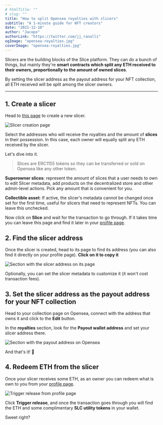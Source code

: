 ```yaml
---
# htmlTitle: ""
# slug: ""
title: "How to split Opensea royalties with slicers"
subtitle: "A 1-minute guide for NFT creators"
date: "2021-12-10"
author: "Jacopo"
authorLink: "https://twitter.com/jj_ranalli"
ogImage: "opensea-royalties.jpg"
coverImage: "opensea-royalties.jpg"
---
```


Slicers are the building blocks of the Slice platform. They can do a bunch of things, but mainly they're **smart contracts which split any ETH received to their owners, proportionally to the amount of owned slices**.

By setting the slicer address as the payout address for your NFT collection, all ETH received will be split among the slicer owners.

---

## 1. Create a slicer

Head to [this page](http://localhost:3000/slice) to create a new slicer.

![Slicer creation page](http://localhost:3000/blog/opensea-royalties-1.jpg)

Select the addresses who will receive the royalties and the amount of **slices** in their possession. In this case, each owner will equally split any ETH received by the slicer.

Let's dive into it.

> Slices are ERC1155 tokens so they can be transferred or sold on Opensea like any other token.

**Superowner slices**: represent the amount of slices that a user needs to own to edit Slicer metadata, add products on the decentralized store and other admin-level actions. Pick any amount that is convenient for you.

**Collectible asset**: If active, the slicer's metadata cannot be changed once set for the first time, useful for slicers that need to represent NFTs. You can leave this unchecked.

Now click on **Slice** and wait for the transaction to go through. If it takes time you can leave this page and find it later in your [profile page](https://slice.so/profile).

## 2. Find the slicer address

Once the slicer is created, head to its page to find its address (you can also find it directly on your profile page). **Click on it to copy it**

![Section with the slicer address on its page](http://localhost:3000/blog/opensea-royalties-2.jpg)

Optionally, you can set the slicer metadata to customize it (it won't cost transaction fees).

## 3. Set the slicer address as the payout address for your NFT collection

Head to your collection page on Opensea, connect with the address that owns it and click to the **Edit** button.

In the **royalties** section, look for the **Payout wallet address** and set your slicer address there.

![Section with the payout address on Opensea](http://localhost:3000/blog/opensea-royalties-3.jpg)

And that's it! 🥳

## 4. Redeem ETH from the slicer

Once your slicer receives some ETH, as an owner you can redeem what is own to you from your [profile page](https://slice.so/profile).

![Trigger release from profile page](http://localhost:3000/blog/opensea-royalties-4.jpg)

Click **Trigger release**, and once the transaction goes through you will find the ETH and some complimentary **SLC utility tokens** in your wallet.

Sweet right?
